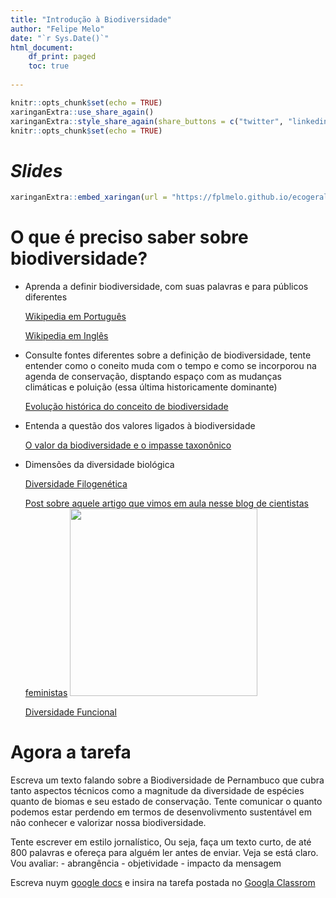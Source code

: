 ```yaml
---
title: "Introdução à Biodiversidade"
author: "Felipe Melo"
date: "`r Sys.Date()`"
html_document:
    df_print: paged
    toc: true
    
---
```


```r
knitr::opts_chunk$set(echo = TRUE)
xaringanExtra::use_share_again()
xaringanExtra::style_share_again(share_buttons = c("twitter", "linkedin", "pocket"))
knitr::opts_chunk$set(echo = TRUE)
```

# *Slides* 

```r
xaringanExtra::embed_xaringan(url = "https://fplmelo.github.io/ecogeral2/slides/Intro_biodiversidade.html#1", ratio = "16:9")

```

# O que é preciso saber sobre biodiversidade?

- Aprenda a definir biodiversidade, com suas palavras e para públicos diferentes
 
  [Wikipedia em Português](https://pt.wikipedia.org/wiki/Biodiversidade)
  
  [Wikipedia em Inglês](https://en.wikipedia.org/wiki/Biodiversity)

- Consulte fontes diferentes sobre a definição de biodiversidade, tente entender como o coneito muda com o tempo e como se incorporou na agenda de conservação, disptando espaço com as mudanças climáticas e poluição (essa última historicamente dominante)

  [Evolução histórica do conceito de biodiversidade](https://repositorio.unb.br/bitstream/10482/28748/1/ARTIGO_ConceitoBiodiversidadeHistoria.pdf)
  
- Entenda a questão dos valores ligados à biodiversidade

  [O valor da biodiversidade e o impasse taxonônico](http://dx.doi.org/10.5380/dma.v8i0.22058)

- Dimensões da diversidade biológica

  [Diversidade Filogenética](https://www.scielo.br/scielo.php?script=sci_arttext&pid=S1676-06032009000300008&lng=en&nrm=iso&tlng=pt)

  [Post sobre aquele artigo que vimos em aula nesse blog de cientistas feministas ](https://cientistasfeministas.wordpress.com/tag/diversidade-filogenetica/)
<img src="https://cientistasfeministas.files.wordpress.com/2015/06/11348033_1127985990561521_2138220336_o1.jpg" height=300/>

  
  [Diversidade Funcional](https://www.scielo.br/scielo.php?script=sci_arttext&pid=S1676-06032009000300008&lng=en&nrm=iso&tlng=pt)


# Agora a tarefa

Escreva um texto falando sobre a Biodiversidade de Pernambuco que cubra tanto aspectos técnicos como a magnitude da diversidade de espécies quanto de biomas e seu estado de conservação. Tente comunicar o quanto podemos estar perdendo em termos de desenvolivmento sustentável em não conhecer e valorizar nossa biodiversidade. 

Tente escrever em estilo jornalístico, Ou seja, faça um texto curto, de até 800 palavras e ofereça para alguém ler antes de enviar. Veja se está claro. Vou avaliar:
- abrangência
- objetividade
- impacto da mensagem

Escreva nuym [google docs](https://www.google.com/docs/about/) e insira na tarefa postada no [Googla Classrom]()

